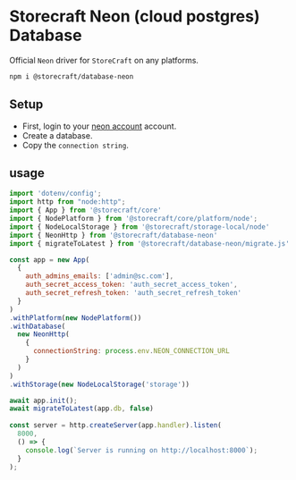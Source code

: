 # **Storecraft** Neon (cloud postgres) Database

Official `Neon` driver for `StoreCraft` on any platforms.

```bash
npm i @storecraft/database-neon
```

## Setup

- First, login to your [neon account](https://neon.tech) account.
- Create a database.
- Copy the `connection string`.


## usage

```js
import 'dotenv/config';
import http from "node:http";
import { App } from '@storecraft/core'
import { NodePlatform } from '@storecraft/core/platform/node';
import { NodeLocalStorage } from '@storecraft/storage-local/node'
import { NeonHttp } from '@storecraft/database-neon'
import { migrateToLatest } from '@storecraft/database-neon/migrate.js'

const app = new App(
  {
    auth_admins_emails: ['admin@sc.com'],
    auth_secret_access_token: 'auth_secret_access_token',
    auth_secret_refresh_token: 'auth_secret_refresh_token'
  }
)
.withPlatform(new NodePlatform())
.withDatabase(
  new NeonHttp(
    { 
      connectionString: process.env.NEON_CONNECTION_URL
    }
  )
)
.withStorage(new NodeLocalStorage('storage'))

await app.init();
await migrateToLatest(app.db, false)
 
const server = http.createServer(app.handler).listen(
  8000,
  () => {
    console.log(`Server is running on http://localhost:8000`);
  }
); 

```
